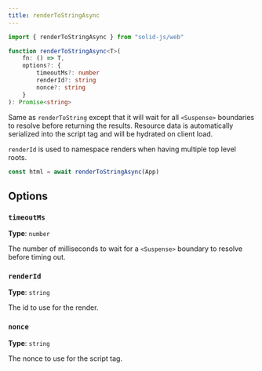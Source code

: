 ```yaml
---
title: renderToStringAsync
---
```


```ts
import { renderToStringAsync } from "solid-js/web"

function renderToStringAsync<T>(
	fn: () => T,
	options?: {
		timeoutMs?: number
		renderId?: string
		nonce?: string
	}
): Promise<string>

```

Same as `renderToString` except that it will wait for all `<Suspense>` boundaries to resolve before returning the results.
Resource data is automatically serialized into the script tag and will be hydrated on client load.

`renderId` is used to namespace renders when having multiple top level roots.

```ts
const html = await renderToStringAsync(App)
```

## Options

### `timeoutMs`

**Type**: `number`

The number of milliseconds to wait for a `<Suspense>` boundary to resolve before timing out.

### `renderId`

**Type**: `string`

The id to use for the render.

### `nonce`

**Type**: `string`

The nonce to use for the script tag.
